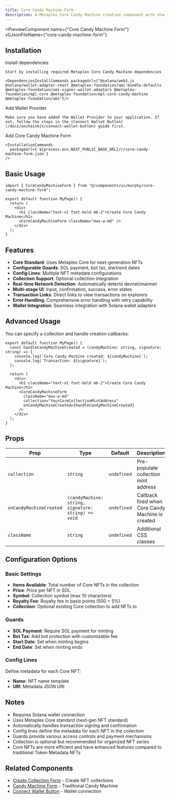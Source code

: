 ```yaml
---
title: Core Candy Machine Form
description: A Metaplex Core Candy Machine creation component with shadcn UI styling
---
```


<PreviewComponent
  name={"Core Candy Machine Form"}
  v0JsonFileName={"core-candy-machine-form"}
>
  <CoreCandyMachineForm className="max-w-md" />
</PreviewComponent>

## Installation

<Steps>
  <Step>
    Install dependencies

    Start by installing required Metaplex Core Candy Machine dependencies

    <DependenciesInstallCommands packageUrl={"@solana/web3.js @solana/wallet-adapter-react @metaplex-foundation/umi-bundle-defaults @metaplex-foundation/umi-signer-wallet-adapters @metaplex-foundation/mpl-core @metaplex-foundation/mpl-core-candy-machine @metaplex-foundation/umi"}/>

  </Step>

  <Step>
    Add Wallet Provider

    Make sure you have added the Wallet Provider to your application. If not, follow the steps in the [Connect Wallet Button](/docs/onchainkit/connect-wallet-button) guide first.

  </Step>

  <Step>
    Add Core Candy Machine Form

    <InstallationCommands
      packageUrl={`${process.env.NEXT_PUBLIC_BASE_URL}/r/core-candy-machine-form.json`}
    />

  </Step>
</Steps>

## Basic Usage

```tsx
import { CoreCandyMachineForm } from "@/components/ui/murphy/core-candy-machine-form";
```

```tsx
export default function MyPage() {
  return (
    <div>
      <h1 className="text-xl font-bold mb-2">Create Core Candy Machine</h1>
      <CoreCandyMachineForm className="max-w-md" />
    </div>
  );
}
```

## Features

- **Core Standard**: Uses Metaplex Core for next-generation NFTs
- **Configurable Guards**: SOL payment, bot tax, start/end dates
- **Config Lines**: Multiple NFT metadata configurations
- **Collection Support**: Optional collection integration
- **Real-time Network Detection**: Automatically detects devnet/mainnet
- **Multi-stage UI**: Input, confirmation, success, error states
- **Transaction Links**: Direct links to view transactions on explorers
- **Error Handling**: Comprehensive error handling with retry capability
- **Wallet Integration**: Seamless integration with Solana wallet adapters

## Advanced Usage

You can specify a collection and handle creation callbacks:

```tsx
export default function MyPage() {
  const handleCandyMachineCreated = (candyMachine: string, signature: string) => {
    console.log(`Core Candy Machine created: ${candyMachine}`);
    console.log(`Transaction: ${signature}`);
  };

  return (
    <div>
      <h1 className="text-xl font-bold mb-2">Create Core Candy Machine</h1>
      <CoreCandyMachineForm
        className="max-w-md"
        collection="YourCoreCollectionMintAddress"
        onCandyMachineCreated={handleCandyMachineCreated}
      />
    </div>
  );
}
```

## Props

| Prop | Type | Default | Description |
| --- | --- | --- | --- |
| `collection` | `string` | `undefined` | Pre-populate collection mint address |
| `onCandyMachineCreated` | `(candyMachine: string, signature: string) => void` | `undefined` | Callback fired when Core Candy Machine is created |
| `className` | `string` | `undefined` | Additional CSS classes |

## Configuration Options

### Basic Settings
- **Items Available**: Total number of Core NFTs in the collection
- **Price**: Price per NFT in SOL
- **Symbol**: Collection symbol (max 10 characters)
- **Royalty Fee**: Royalty fee in basis points (500 = 5%)
- **Collection**: Optional existing Core collection to add NFTs to

### Guards
- **SOL Payment**: Require SOL payment for minting
- **Bot Tax**: Add bot protection with customizable fee
- **Start Date**: Set when minting begins
- **End Date**: Set when minting ends

### Config Lines
Define metadata for each Core NFT:
- **Name**: NFT name template
- **URI**: Metadata JSON URI

## Notes

- Requires Solana wallet connection
- Uses Metaplex Core standard (next-gen NFT standard)
- Automatically handles transaction signing and confirmation
- Config lines define the metadata for each NFT in the collection
- Guards provide various access controls and payment mechanisms
- Collection is optional but recommended for organized NFT series
- Core NFTs are more efficient and have enhanced features compared to traditional Token Metadata NFTs

## Related Components

- [Create Collection Form](/docs/onchainkit/Metaplex/Token-Metadata/create-collection-form) - Create NFT collections
- [Candy Machine Form](/docs/onchainkit/Metaplex/Candy-Machine/candy-machine-form) - Traditional Candy Machine
- [Connect Wallet Button](/docs/onchainkit/connect-wallet-button) - Wallet connection